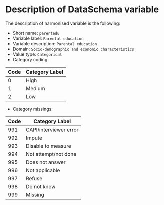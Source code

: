 # Description of DataSchema variable

The description of harmonised variable is the following:

* Short name: `parentedu`
* Variable label: `Parental education`
* Variable description: `Parental education`
* Domain: `Socio-demographic and economic characteristics`
* Value type: `Categorical`
* Category coding:

**Code** | **Category Label**
-------- | ------------------
0        | High
1        | Medium
2        | Low

* Category missings: 

**Code** | **Category Label**
----| ------------------
991 | CAPI/interviewer error
992 | Impute
993 | Disable to measure
994 | Not attempt/not done
995 | Does not answer
996 | Not applicable
997 | Refuse
998 | Do not know
999 | Missing


